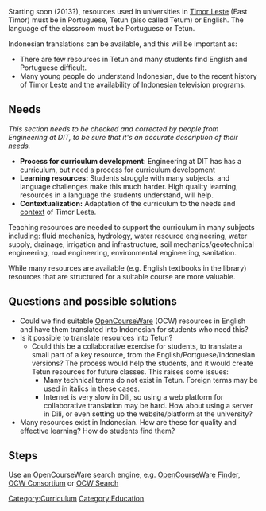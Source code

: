 {{under construction}}

Starting soon (2013?), resources used in universities in [[Timor Leste]] (East Timor) must be in Portuguese, Tetun{{w|Tetum language}} (also called Tetum) or English. The language of the classroom must be Portuguese or Tetun.


Indonesian translations can be available, and this will be important as:
* There are few resources in Tetun and many students find English and Portuguese difficult.
* Many young people do understand Indonesian, due to the recent history of Timor Leste and the availability of Indonesian television programs.

== Needs ==

''This section needs to be checked and corrected by people from Engineering at DIT, to be sure that it's an accurate description of their needs.''

* '''Process for curriculum development''': Engineering at DIT has has a curriculum, but need a process for curriculum development
* '''Learning resources:''' Students struggle with many subjects, and language challenges make this much harder. High quality learning, resources in a language the students understand, will help.
* '''Contextualization:''' Adaptation of the curriculum to the needs and [[context]] of Timor Leste. 

Teaching resources are needed to support the curriculum in many subjects including: fluid mechanics, hydrology, water resource engineering, water supply, drainage, irrigation and infrastructure, soil mechanics/geotechnical engineering, road engineering, environmental engineering, sanitation. 

While many resources are available (e.g. English textbooks in the library) resources that are structured for a suitable course are more valuable.

== Questions and possible solutions == 

* Could we find suitable [[OpenCourseWare]] (OCW) resources in English and have them translated into Indonesian for students who need this?
* Is it possible to translate resources into Tetun? 
** Could this be a collaborative exercise for students, to translate a small part of a key resource, from the English/Portguese/Indonesian versions? The process would help the students, and it would create Tetun resources for future classes. This raises some issues:
*** Many technical terms do not exist in Tetun. Foreign terms may be used in italics in these cases.
*** Internet is very slow in Dili, so using a web platform for collaborative translation may be hard. How about using a server in Dili, or even setting up the website/platform at the university?
* Many resources exist in Indonesian. How are these for quality and effective learning? How do students find them?

== Steps ==

Use an OpenCourseWare search engine, e.g. [http://opencontent.org/ocwfinder/ OpenCourseWare Finder], [http://www.ocwconsortium.org/ OCW Consortium] or [http://www.ocwsearch.com OCW Search]

 
[[Category:Curriculum]]
[[Category:Education]]
